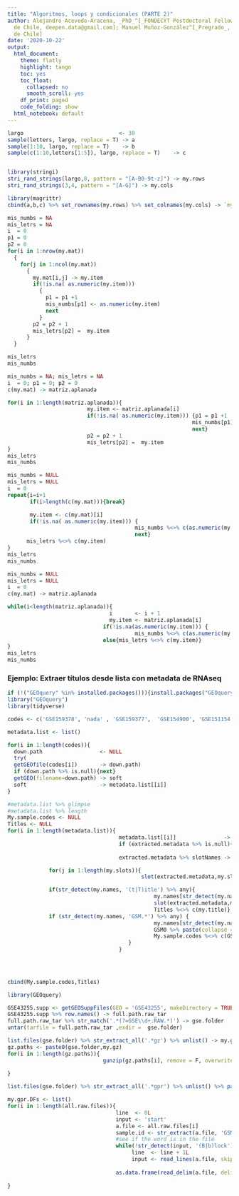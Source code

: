 ```yaml
---
title: "Algoritmos, loops y condicionales (PARTE 2)"
author: Alejandro Acevedo-Aracena, _PhD_^[_FONDECYT Postdoctoral Fellow_, Universidad
  de Chile, deepen.data@gmail.com]; Manuel Muñoz-González^[_Pregrado_, Universidad
  de Chile]
date: '2020-10-22'
output:
  html_document:
    theme: flatly
    highlight: tango
    toc: yes
    toc_float:
      collapsed: no
      smooth_scroll: yes
    df_print: paged
    code_folding: show
  html_notebook: default
---
```


```r
largo                              <- 30
sample(letters, largo, replace = T) -> a
sample(1:10, largo, replace = T)    -> b
sample(c(1:10,letters[1:5]), largo, replace = T)    -> c


library(stringi)
stri_rand_strings(largo,8, pattern = "[A-B0-9t-z]") -> my.rows
stri_rand_strings(3,4, pattern = "[A-G]") -> my.cols

library(magrittr)
cbind(a,b,c) %>% set_rownames(my.rows) %>% set_colnames(my.cols) -> `my.mat`

```


```r
mis_numbs = NA
mis_letrs = NA
i  = 0
p1 = 0
p2 = 0
for(i in 1:nrow(my.mat))
  {
    for(j in 1:ncol(my.mat))
      {
        my.mat[i,j] -> my.item
        if(!is.na( as.numeric(my.item))) 
          {
            p1 = p1 +1
            mis_numbs[p1] <- as.numeric(my.item)
            next
          }
        p2 = p2 + 1 
        mis_letrs[p2] =  my.item
      }
  }

mis_letrs
mis_numbs
```


```r
mis_numbs = NA; mis_letrs = NA
i  = 0; p1 = 0; p2 = 0
c(my.mat) -> matriz.aplanada

for(i in 1:length(matriz.aplanada)){
                         my.item <- matriz.aplanada[i]
                         if(!is.na( as.numeric(my.item))) {p1 = p1 +1
                                                          mis_numbs[p1] <- as.numeric(my.item)
                                                          next}
                         p2 = p2 + 1 
                         mis_letrs[p2] =  my.item
}
mis_letrs
mis_numbs
```


```r
mis_numbs = NULL
mis_letrs = NULL
i  = 0
repeat{i=i+1
       if(i>length(c(my.mat))){break}

       my.item <- c(my.mat)[i]
       if(!is.na( as.numeric(my.item))) {
                                        mis_numbs %<>% c(as.numeric(my.item))
                                        next}
      mis_letrs %<>% c(my.item) 
}
mis_letrs
mis_numbs
```

```r
mis_numbs = NULL
mis_letrs = NULL
i  = 0
c(my.mat) -> matriz.aplanada

while(i<length(matriz.aplanada)){
                                i       <- i + 1
                                my.item <- matriz.aplanada[i]
                              if(!is.na(as.numeric(my.item))) {
                                        mis_numbs %<>% c(as.numeric(my.item))}
                              else{mis_letrs %<>% c(my.item)}
}
mis_letrs
mis_numbs
```


### Ejemplo: Extraer títulos desde lista con metadata de RNAseq
```r
if (!("GEOquery" %in% installed.packages())){install.packages("GEOquery")}
library("GEOquery")
library(tidyverse)

codes <- c('GSE159378', 'nada' , 'GSE159377',  'GSE154900', 'GSE151154', 'nada', 'GSE146754' )

metadata.list <- list()

for(i in 1:length(codes)){
  down.path                  <- NULL
  try(
  getGEOfile(codes[i])       -> down.path) 
  if (down.path %>% is.null){next}
  getGEO(filename=down.path) -> soft
  soft                       -> metadata.list[[i]]
}

#metadata.list %>% glimpse
#metadata.list %>% length
My.sample.codes <- NULL
Titles <- NULL
for(i in 1:length(metadata.list)){
                                   metadata.list[[i]]               -> extracted.metadata
                                   if (extracted.metadata %>% is.null){next}  
  
                                   extracted.metadata %>% slotNames -> my.slots

             for(j in 1:length(my.slots)){ 
                                          slot(extracted.metadata,my.slots[j] ) %>% names -> my.names

             if(str_detect(my.names, '(t|T)itle') %>% any){
                                              my.names[str_detect(my.names, '(t|T)itle')]       -> my.title0
                                              slot(extracted.metadata,my.slots[j])[[my.title0]] -> my.title
                                              Titles %<>% c(my.title)}
             if (str_detect(my.names, 'GSM.*') %>% any) {  
                                              my.names[str_detect(my.names, 'GSM.*')]       -> GSM0
                                              GSM0 %>% paste(collapse = ',') -> GSM
                                              My.sample.codes %<>% c(GSM)}
                                      }
                                   }
                    
                                            


cbind(My.sample.codes,Titles) 

```

```r
library(GEOquery)

GSE43255.supp <- getGEOSuppFiles(GEO = 'GSE43255', makeDirectory = TRUE,   fetch_files = TRUE)
GSE43255.supp %>% row.names() -> full.path.raw_tar
full.path.raw_tar %>% str_match('.*(?=GSE\\d+.RAW.*)') -> gse.folder
untar(tarfile = full.path.raw_tar ,exdir =  gse.folder)
```

```r

list.files(gse.folder) %>% str_extract_all('.*gz') %>% unlist() -> my.gz
gz.paths <- paste0(gse.folder,my.gz)
for(i in 1:length(gz.paths)){
                              gunzip(gz.paths[i], remove = F, overwrite = T)
                             
}

list.files(gse.folder) %>% str_extract_all('.*gpr') %>% unlist() %>% paste0(gse.folder, .) -> all.raw.files
```


```r
my.gpr.DFs <- list()
for(i in 1:length(all.raw.files)){
                                  line  <- 0L
                                  input <- 'start'
                                  a.file <- all.raw.files[i]
                                  sample.id <- str_extract(a.file, 'GSM\\d+')
                                  #see if the word is in the file
                                  while(!str_detect(input, '(B|b)lock')){
                                       line  <- line + 1L
                                       input <- read_lines(a.file, skip = line - 1L, n_max = 1L)}
                                  
                                  as.data.frame(read_delim(a.file, delim = '\t', skip = line-1)) -> my.gpr.DFs[[sample.id]]
                                  
}
```
